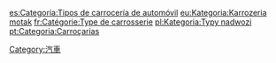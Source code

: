 {{Commonscat|Automobile body styles}}

[[Category:汽車|Category:汽車]]

[[es:Categoría:Tipos_de_carrocería_de_automóvil|es:Categoría:Tipos de carrocería de automóvil]]
[[eu:Kategoria:Karrozeria_motak|eu:Kategoria:Karrozeria motak]]
[[fr:Catégorie:Type_de_carrosserie|fr:Catégorie:Type de carrosserie]]
[[pl:Kategoria:Typy_nadwozi|pl:Kategoria:Typy nadwozi]]
[[pt:Categoria:Carroçarias|pt:Categoria:Carroçarias]]